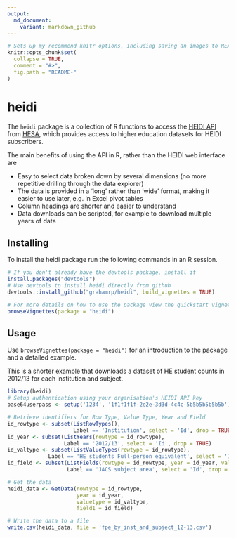 ```yaml
---
output:
  md_document:
    variant: markdown_github
---
```


<!-- README.md is generated from README.Rmd. Please edit that file -->

```r
# Sets up my recommend knitr options, including saving an images to README-chunkname.png (which is automatically .Rbuildignored.)
knitr::opts_chunk$set(
  collapse = TRUE,
  comment = "#>",
  fig.path = "README-"
)
```

heidi
=====
The `heidi` package is a collection of R functions to access the [HEIDI API](http://www.heidi.ac.uk/index.php/content/view/39/87/) from [HESA](www.hesa.ac.uk), which provides access to higher education datasets for HEIDI subscribers.

The main benefits of using the API in R, rather than the HEIDI web interface are

  - Easy to select data broken down by several dimensions (no more repetitive drilling through the data explorer)
- The data is provided in a 'long' rather than 'wide' format, making it easier to use later, e.g. in Excel pivot tables
- Column headings are shorter and easier to understand
- Data downloads can be scripted, for example to download multiple years of data

Installing
----------
To install the heidi package run the following commands in an R session.

```r
# If you don't already have the devtools package, install it
install.packages("devtools")
# Use devtools to install heidi directly from github
devtools::install_github("grahamrp/heidi", build_vignettes = TRUE)

# For more details on how to use the package view the quickstart vignette
browseVignettes(package = "heidi")
```

Usage
-----
Use `browseVignettes(package = "heidi")` for an introduction to the package and a detailed example.

This is a shorter example that downloads a dataset of HE student counts in 2012/13 for each institution and subject.

```r
library(heidi)
# Setup authentication using your organisation's HEIDI API key
base64userpass <- setup('1234', '1f1f1f1f-2e2e-3d3d-4c4c-5b5b5b5b5b5b')

# Retrieve identifiers for Row Type, Value Type, Year and Field
id_rowtype <- subset(ListRowTypes(), 
                     Label == 'Institution', select = 'Id', drop = TRUE)
id_year <- subset(ListYears(rowtype = id_rowtype),
                  Label == '2012/13', select = 'Id', drop = TRUE)
id_valtype <- subset(ListValueTypes(rowtype = id_rowtype),
             Label == 'HE students Full-person equivalent', select = 'Id', drop = TRUE)
id_field <- subset(ListFields(rowtype = id_rowtype, year = id_year, valuetype = id_valtype),
                   Label == 'JACS subject area', select = 'Id', drop = TRUE)

# Get the data
heidi_data <- GetData(rowtype = id_rowtype,
                      year = id_year,
                      valuetype = id_valtype,
                      field1 = id_field)

# Write the data to a file
write.csv(heidi_data, file = 'fpe_by_inst_and_subject_12-13.csv')
```
